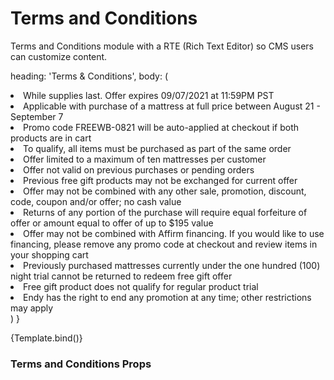 

<Meta title='Modules/Terms And Conditions' component={TermsAndConditions} />

# Terms and Conditions

Terms and Conditions module with a RTE (Rich Text Editor) so CMS users can customize content.

  heading: 'Terms & Conditions',
  body: (
    <StyledBulletlist>
      <li>While supplies last. Offer expires 09/07/2021 at 11:59PM PST</li>
      <li>
        Applicable with purchase of a mattress at full price between August 21 -
        September 7
      </li>
      <li>
        Promo code FREEWB-0821 will be auto-applied at checkout if both products
        are in cart
      </li>
      <li>To qualify, all items must be purchased as part of the same order</li>
      <li>Offer limited to a maximum of ten mattresses per customer</li>
      <li>Offer not valid on previous purchases or pending orders</li>
      <li>
        Previous free gift products may not be exchanged for current offer
      </li>
      <li>
        Offer may not be combined with any other sale, promotion, discount,
        code, coupon and/or offer; no cash value
      </li>
      <li>
        Returns of any portion of the purchase will require equal forfeiture of
        offer or amount equal to offer of up to $195 value
      </li>
      <li>
        Offer may not be combined with Affirm financing. If you would like to
        use financing, please remove any promo code at checkout and review items
        in your shopping cart
      </li>
      <li>
        Previously purchased mattresses currently under the one hundred (100)
        night trial cannot be returned to redeem free gift offer
      </li>
      <li>Free gift product does not qualify for regular product trial</li>
      <li>
        Endy has the right to end any promotion at any time; other restrictions
        may apply
      </li>
    </StyledBulletlist>
  )
}

<Canvas>
  <Story name='TermsAndConditions' args={{ ...termsArgs }}>
    {Template.bind()}
  </Story>
</Canvas>

### Terms and Conditions Props

<ArgsTable of={TermsAndConditions} />
